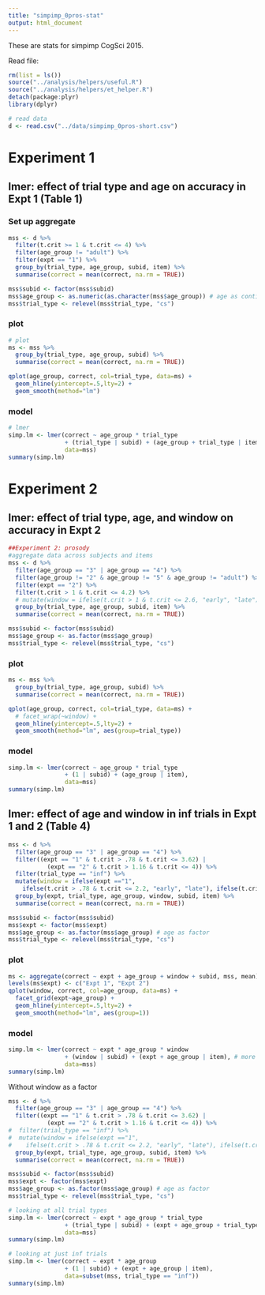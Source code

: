 ```yaml
---
title: "simpimp_0pros-stat"
output: html_document
---
```


These are stats for simpimp CogSci 2015.

Read file:

```r
rm(list = ls())
source("../analysis/helpers/useful.R")
source("../analysis/helpers/et_helper.R")
detach(package:plyr)
library(dplyr)

# read data
d <- read.csv("../data/simpimp_0pros-short.csv")
```

# Experiment 1

## lmer: effect of trial type and age on accuracy in Expt 1 (Table 1)

### Set up aggregate

```r
mss <- d %>%
  filter(t.crit >= 1 & t.crit <= 4) %>%
  filter(age_group != "adult") %>%
  filter(expt == "1") %>%
  group_by(trial_type, age_group, subid, item) %>%
  summarise(correct = mean(correct, na.rm = TRUE))

mss$subid <- factor(mss$subid)
mss$age_group <- as.numeric(as.character(mss$age_group)) # age as continuous
mss$trial_type <- relevel(mss$trial_type, "cs")
```

### plot

```r
# plot
ms <- mss %>%
  group_by(trial_type, age_group, subid) %>%
  summarise(correct = mean(correct, na.rm = TRUE))

qplot(age_group, correct, col=trial_type, data=ms) + 
  geom_hline(yintercept=.5,lty=2) + 
  geom_smooth(method="lm")
```

### model 

```r
# lmer
simp.lm <- lmer(correct ~ age_group * trial_type 
                + (trial_type | subid) + (age_group + trial_type | item), # (age_group + trial_type | item) fails to converge
                data=mss)
summary(simp.lm)
```

# Experiment 2

## lmer: effect of trial type, age, and window on accuracy in Expt 2 

```r
##Experiment 2: prosody
#aggregate data across subjects and items
mss <- d %>%
  filter(age_group == "3" | age_group == "4") %>%
  filter(age_group != "2" & age_group != "5" & age_group != "adult") %>%
  filter(expt == "2") %>%
  filter(t.crit > 1 & t.crit <= 4.2) %>%
  # mutate(window = ifelse(t.crit > 1 & t.crit <= 2.6, "early", "late")) %>%
  group_by(trial_type, age_group, subid, item) %>%
  summarise(correct = mean(correct, na.rm = TRUE))

mss$subid <- factor(mss$subid)
mss$age_group <- as.factor(mss$age_group)
mss$trial_type <- relevel(mss$trial_type, "cs")
```

### plot

```r
ms <- mss %>%
  group_by(trial_type, age_group, subid) %>%
  summarise(correct = mean(correct, na.rm = TRUE))

qplot(age_group, correct, col=trial_type, data=ms) + 
  # facet_wrap(~window) +
  geom_hline(yintercept=.5,lty=2) +
  geom_smooth(method="lm", aes(group=trial_type))
```

### model

```r
simp.lm <- lmer(correct ~ age_group * trial_type
                + (1 | subid) + (age_group | item), 
                data=mss)
summary(simp.lm)

```


## lmer: effect of age and window in inf trials in Expt 1 and 2 (Table 4)

```r
mss <- d %>%
  filter(age_group == "3" | age_group == "4") %>%
  filter((expt == "1" & t.crit > .78 & t.crit <= 3.62) |
           (expt == "2" & t.crit > 1.16 & t.crit <= 4)) %>%
  filter(trial_type == "inf") %>%
  mutate(window = ifelse(expt =="1",
    ifelse(t.crit > .78 & t.crit <= 2.2, "early", "late"), ifelse(t.crit > 1.16 & t.crit <= 2.58, "early", "late"))) %>%
  group_by(expt, trial_type, age_group, window, subid, item) %>%
  summarise(correct = mean(correct, na.rm = TRUE))

mss$subid <- factor(mss$subid)
mss$expt <- factor(mss$expt)
mss$age_group <- as.factor(mss$age_group) # age as factor
mss$trial_type <- relevel(mss$trial_type, "cs")
```

### plot 

```r
ms <- aggregate(correct ~ expt + age_group + window + subid, mss, mean)
levels(ms$expt) <- c("Expt 1", "Expt 2")
qplot(window, correct, col=age_group, data=ms) + 
  facet_grid(expt~age_group) +
  geom_hline(yintercept=.5,lty=2) +
  geom_smooth(method="lm", aes(group=1))
```

### model

```r
simp.lm <- lmer(correct ~ expt * age_group * window
                + (window | subid) + (expt + age_group | item), # more complex random effects fail to converge
                data=mss)
summary(simp.lm)

```


Without window as a factor

```r
mss <- d %>%
  filter(age_group == "3" | age_group == "4") %>%
  filter((expt == "1" & t.crit > .78 & t.crit <= 3.62) |
           (expt == "2" & t.crit > 1.16 & t.crit <= 4)) %>%
#  filter(trial_type == "inf") %>%
#  mutate(window = ifelse(expt =="1",
#    ifelse(t.crit > .78 & t.crit <= 2.2, "early", "late"), ifelse(t.crit > 1.16 & t.crit <= 2.58, "early", "late"))) %>%
  group_by(expt, trial_type, age_group, subid, item) %>%
  summarise(correct = mean(correct, na.rm = TRUE))

mss$subid <- factor(mss$subid)
mss$expt <- factor(mss$expt)
mss$age_group <- as.factor(mss$age_group) # age as factor
mss$trial_type <- relevel(mss$trial_type, "cs")
```

```r

# looking at all trial types
simp.lm <- lmer(correct ~ expt * age_group * trial_type
                + (trial_type | subid) + (expt + age_group + trial_type | item), 
                data=mss)
summary(simp.lm)

# looking at just inf trials
simp.lm <- lmer(correct ~ expt * age_group
                + (1 | subid) + (expt + age_group | item), 
                data=subset(mss, trial_type == "inf"))
summary(simp.lm)
```


